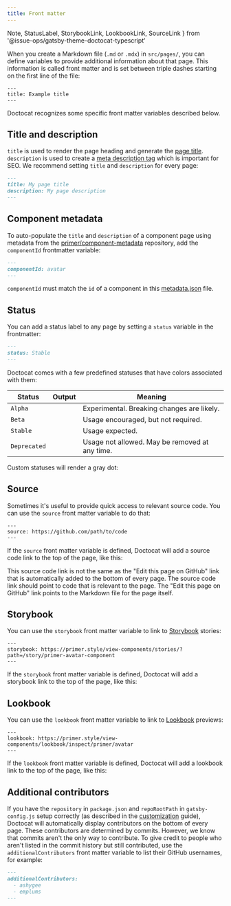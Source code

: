 ```yaml
---
title: Front matter
---
```




  Note,
  StatusLabel,
  StorybookLink,
  LookbookLink,
  SourceLink
} from '@issue-ops/gatsby-theme-doctocat-typescript'

When you create a Markdown file (`.md` or `.mdx`) in `src/pages/`, you can
define variables to provide additional information about that page. This
information is called front matter and is set between triple dashes starting on
the first line of the file:

```
---
title: Example title
---
```

Doctocat recognizes some specific front matter variables described below.

## Title and description

`title` is used to render the page heading and generate the
[page title](https://developer.mozilla.org/en-US/docs/Web/HTML/Element/title).
`description` is used to create a
[meta description tag](https://moz.com/learn/seo/meta-description) which is
important for SEO. We recommend setting `title` and `description` for every
page:

```markdown
---
title: My page title
description: My page description
---
```

## Component metadata

To auto-populate the `title` and `description` of a component page using
metadata from the
[primer/component-metadata](https://github.com/primer/component-metadata)
repository, add the `componentId` frontmatter variable:

```markdown
---
componentId: avatar
---
```

<Note>

`componentId` must match the `id` of a component in this
[metadata.json](https://github.com/primer/component-metadata/blob/main/metadata.json)
file.

</Note>

## Status

You can add a status label to any page by setting a `status` variable in the
frontmatter:

```markdown
---
status: Stable
---
```

Doctocat comes with a few predefined statuses that have colors associated with
them:

| Status       | Output                              | Meaning                                        |
| ------------ | ----------------------------------- | ---------------------------------------------- |
| `Alpha`      | <StatusLabel status="Alpha" />      | Experimental. Breaking changes are likely.     |
| `Beta`       | <StatusLabel status="Beta" />       | Usage encouraged, but not required.            |
| `Stable`     | <StatusLabel status="Stable" />     | Usage expected.                                |
| `Deprecated` | <StatusLabel status="Deprecated" /> | Usage not allowed. May be removed at any time. |

Custom statuses will render a gray dot:

<StatusLabel status="My custom status" />

## Source

Sometimes it's useful to provide quick access to relevant source code. You can
use the `source` front matter variable to do that:

```
---
source: https://github.com/path/to/code
---
```

If the `source` front matter variable is defined, Doctocat will add a source
code link to the top of the page, like this:

<Box
  borderWidth="1px"
  borderStyle="solid"
  borderColor="border.default"
  borderRadius={2}
  p={4}
  mb={3}>
  <SourceLink href="#" />
</Box>

<Note>

This source code link is not the same as the "Edit this page on GitHub" link
that is automatically added to the bottom of every page. The source code link
should point to code that is relevant to the page. The "Edit this page on
GitHub" link points to the Markdown file for the page itself.

</Note>

## Storybook

You can use the `storybook` front matter variable to link to
[Storybook](https://storybook.js.org/) stories:

```
---
storybook: https://primer.style/view-components/stories/?path=/story/primer-avatar-component
---
```

If the `storybook` front matter variable is defined, Doctocat will add a
storybook link to the top of the page, like this:

<Box
  borderWidth="1px"
  borderStyle="solid"
  borderColor="border.default"
  borderRadius={2}
  p={4}
  mb={3}>
  <StorybookLink href="#" />
</Box>

## Lookbook

You can use the `lookbook` front matter variable to link to
[Lookbook](http://lookbook.build/) previews:

```
---
lookbook: https://primer.style/view-components/lookbook/inspect/primer/avatar
---
```

If the `lookbook` front matter variable is defined, Doctocat will add a lookbook
link to the top of the page, like this:

<Box
  borderWidth="1px"
  borderStyle="solid"
  borderColor="border.default"
  borderRadius={2}
  p={4}
  mb={3}>
  <LookbookLink href="#" />
</Box>

## Additional contributors

If you have the `repository` in `package.json` and `repoRootPath` in
`gatsby-config.js` setup correctly (as described in the
[customization](/usage/customization#contributors) guide), Doctocat will
automatically display contributors on the bottom of every page. These
contributors are determined by commits. However, we know that commits aren't the
only way to contribute. To give credit to people who aren't listed in the commit
history but still contributed, use the `additionalContributors` front matter
variable to list their GitHub usernames, for example:

```markdown
---
additionalContributors:
  - ashygee
  - emplums
---
```
